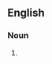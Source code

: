 {{also|Terrestrials}}

==English==

===Noun===
{{head|en|noun form}}

# {{plural of|terrestrial|lang=en}}